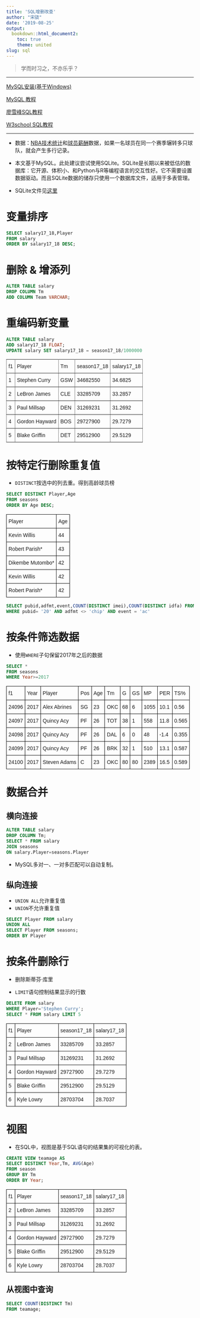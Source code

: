 ```yaml
---
title: 'SQL增删改查'
author: "宋骁"
date: '2019-08-25'
output:
  bookdown::html_document2:
    toc: true
    theme: united
slug: sql
---
```



>学而时习之，不亦乐乎？      

---

[MySQL安装(基于Windows)](https://www.cnblogs.com/vuenote/archive/2018/10/13/9783463.html)

[MySQL 教程](http://www.runoob.com/mysql/mysql-tutorial.html)

[廖雪峰SQL教程](https://www.liaoxuefeng.com/wiki/1177760294764384)

[W3school SQL教程](https://www.w3school.com.cn/sql/index.asp)

---

+ 数据：[NBA技术统计](https://www.kaggle.com/drgilermo/nba-players-stats)和[球员薪酬](https://www.kaggle.com/koki25ando/salary)数据，如果一名球员在同一个赛季辗转多只球队，就会产生多行记录。

+ 本文基于MySQL。此处建议尝试使用SQLite。SQLite是长期以来被低估的数据库：它开源、体积小、和Python与R等编程语言的交互性好。它不需要设置数据驱动。而且SQLite数据的储存只使用一个数据库文件，适用于多表管理。

+ SQLite文件见[这里](https://www.kaggle.com/rikdifos/nba-salary-and-statistics-201617)

# 变量排序

```sql
SELECT salary17_18,Player 
FROM salary 
ORDER BY salary17_18 DESC;
```

# 删除 & 增添列 
```sql
ALTER TABLE salary 
DROP COLUMN Tm
ADD COLUMN Team VARCHAR;
```

# 重编码新变量

```sql
ALTER TABLE salary 
ADD salary17_18 FLOAT;
UPDATE salary SET salary17_18 = season17_18/1000000
```
<style type="text/css">
.tg  {border-collapse:collapse;border-spacing:0;}
.tg td{font-family:Arial, sans-serif;font-size:14px;padding:10px 5px;border-style:solid;border-width:1px;overflow:hidden;word-break:normal;border-color:black;}
.tg th{font-family:Arial, sans-serif;font-size:14px;font-weight:normal;padding:10px 5px;border-style:solid;border-width:1px;overflow:hidden;word-break:normal;border-color:black;}
.tg .tg-lboi{border-color:inherit;text-align:left;vertical-align:middle}
.tg .tg-0pky{border-color:inherit;text-align:left;vertical-align:top}
</style>
<table class="tg">
  <tr>
    <th class="tg-lboi">f1</th>
    <th class="tg-lboi">Player</th>
    <th class="tg-lboi">Tm</th>
    <th class="tg-0pky">season17_18</th>
    <th class="tg-0pky">salary17_18</th>
  </tr>
  <tr>
    <td class="tg-lboi">1</td>
    <td class="tg-lboi">Stephen Curry</td>
    <td class="tg-lboi">GSW</td>
    <td class="tg-0pky">34682550</td>
    <td class="tg-0pky">34.6825</td>
  </tr>
  <tr>
    <td class="tg-lboi">2</td>
    <td class="tg-lboi">LeBron James</td>
    <td class="tg-lboi">CLE</td>
    <td class="tg-0pky">33285709</td>
    <td class="tg-0pky">33.2857</td>
  </tr>
  <tr>
    <td class="tg-0pky">3</td>
    <td class="tg-0pky">Paul Millsap</td>
    <td class="tg-0pky">DEN</td>
    <td class="tg-0pky">31269231</td>
    <td class="tg-0pky">31.2692</td>
  </tr>
  <tr>
    <td class="tg-0pky">4</td>
    <td class="tg-0pky">Gordon Hayward</td>
    <td class="tg-0pky">BOS</td>
    <td class="tg-0pky">29727900</td>
    <td class="tg-0pky">29.7279</td>
  </tr>
  <tr>
    <td class="tg-0pky">5</td>
    <td class="tg-0pky">Blake Griffin</td>
    <td class="tg-0pky">DET</td>
    <td class="tg-0pky">29512900</td>
    <td class="tg-0pky">29.5129</td>
  </tr>
</table>

# 按特定行删除重复值

+ `DISTINCT`按选中的列去重。得到高龄球员榜

```sql
SELECT DISTINCT Player,Age 
FROM seasons 
ORDER BY Age DESC;
```
<style type="text/css">
.tg  {border-collapse:collapse;border-spacing:0;}
.tg td{font-family:Arial, sans-serif;font-size:14px;padding:10px 5px;border-style:solid;border-width:1px;overflow:hidden;word-break:normal;border-color:black;}
.tg th{font-family:Arial, sans-serif;font-size:14px;font-weight:normal;padding:10px 5px;border-style:solid;border-width:1px;overflow:hidden;word-break:normal;border-color:black;}
.tg .tg-cly1{text-align:left;vertical-align:middle}
.tg .tg-0lax{text-align:left;vertical-align:top}
</style>
<table class="tg">
  <tr>
    <th class="tg-cly1">Player</th>
    <th class="tg-cly1">Age</th>
  </tr>
  <tr>
    <td class="tg-cly1">Kevin Willis</td>
    <td class="tg-cly1">44</td>
  </tr>
  <tr>
    <td class="tg-cly1">Robert Parish*</td>
    <td class="tg-cly1">43</td>
  </tr>
  <tr>
    <td class="tg-0lax">Dikembe Mutombo*</td>
    <td class="tg-0lax">42</td>
  </tr>
  <tr>
    <td class="tg-0lax">Kevin Willis</td>
    <td class="tg-0lax">42</td>
  </tr>
  <tr>
    <td class="tg-0lax">Robert Parish*</td>
    <td class="tg-0lax">42</td>
  </tr>
</table>

```sql
SELECT pubid,adfmt,event,COUNT(DISTINCT imei),COUNT(DISTINCT idfa) FROM table_numb 
WHERE pubid= '20' AND adfmt <> 'chip' AND event = 'ac'
```



# 按条件筛选数据

+ 使用`WHERE`子句保留2017年之后的数据

```sql
SELECT * 
FROM seasons 
WHERE Year>=2017
```
<style type="text/css">
.tg  {border-collapse:collapse;border-spacing:0;}
.tg td{font-family:Arial, sans-serif;font-size:14px;padding:10px 5px;border-style:solid;border-width:1px;overflow:hidden;word-break:normal;border-color:black;}
.tg th{font-family:Arial, sans-serif;font-size:14px;font-weight:normal;padding:10px 5px;border-style:solid;border-width:1px;overflow:hidden;word-break:normal;border-color:black;}
.tg .tg-cly1{text-align:left;vertical-align:middle}
.tg .tg-0lax{text-align:left;vertical-align:top}
</style>
<table class="tg">
  <tr>
    <th class="tg-cly1">f1</th>
    <th class="tg-cly1">Year</th>
    <th class="tg-0lax">Player</th>
    <th class="tg-0lax">Pos</th>
    <th class="tg-0lax">Age</th>
    <th class="tg-0lax">Tm</th>
    <th class="tg-0lax">G</th>
    <th class="tg-0lax">GS</th>
    <th class="tg-0lax">MP</th>
    <th class="tg-0lax">PER</th>
    <th class="tg-0lax">TS%</th>
  </tr>
  <tr>
    <td class="tg-cly1">24096</td>
    <td class="tg-cly1">2017</td>
    <td class="tg-0lax">Alex Abrines</td>
    <td class="tg-0lax">SG</td>
    <td class="tg-0lax">23</td>
    <td class="tg-0lax">OKC</td>
    <td class="tg-0lax">68</td>
    <td class="tg-0lax">6</td>
    <td class="tg-0lax">1055</td>
    <td class="tg-0lax">10.1</td>
    <td class="tg-0lax">0.56</td>
  </tr>
  <tr>
    <td class="tg-cly1">24097</td>
    <td class="tg-cly1">2017</td>
    <td class="tg-0lax">Quincy Acy</td>
    <td class="tg-0lax">PF</td>
    <td class="tg-0lax">26</td>
    <td class="tg-0lax">TOT</td>
    <td class="tg-0lax">38</td>
    <td class="tg-0lax">1</td>
    <td class="tg-0lax">558</td>
    <td class="tg-0lax">11.8</td>
    <td class="tg-0lax">0.565</td>
  </tr>
  <tr>
    <td class="tg-0lax">24098</td>
    <td class="tg-0lax">2017</td>
    <td class="tg-0lax">Quincy Acy</td>
    <td class="tg-0lax">PF</td>
    <td class="tg-0lax">26</td>
    <td class="tg-0lax">DAL</td>
    <td class="tg-0lax">6</td>
    <td class="tg-0lax">0</td>
    <td class="tg-0lax">48</td>
    <td class="tg-0lax">-1.4</td>
    <td class="tg-0lax">0.355</td>
  </tr>
  <tr>
    <td class="tg-0lax">24099</td>
    <td class="tg-0lax">2017</td>
    <td class="tg-0lax">Quincy Acy</td>
    <td class="tg-0lax">PF</td>
    <td class="tg-0lax">26</td>
    <td class="tg-0lax">BRK</td>
    <td class="tg-0lax">32</td>
    <td class="tg-0lax">1</td>
    <td class="tg-0lax">510</td>
    <td class="tg-0lax">13.1</td>
    <td class="tg-0lax">0.587</td>
  </tr>
  <tr>
    <td class="tg-0lax">24100</td>
    <td class="tg-0lax">2017</td>
    <td class="tg-0lax">Steven Adams</td>
    <td class="tg-0lax">C</td>
    <td class="tg-0lax">23</td>
    <td class="tg-0lax">OKC</td>
    <td class="tg-0lax">80</td>
    <td class="tg-0lax">80</td>
    <td class="tg-0lax">2389</td>
    <td class="tg-0lax">16.5</td>
    <td class="tg-0lax">0.589</td>
  </tr>
</table>

# 数据合并

## 横向连接

```sql
ALTER TABLE salary
DROP COLUMN Tm;
SELECT * FROM salary
JOIN seasons
ON salary.Player=seasons.Player
```
+ MySQL多对一、一对多匹配可以自动复制。



## 纵向连接
 
 + `UNION ALL`允许重复值
 + `UNION`不允许重复值
 
```sql
SELECT Player FROM salary
UNION ALL
SELECT Player FROM seasons; 
ORDER BY Player
```
# 按条件删除行

+ 删除斯蒂芬·库里

+ `LIMIT`语句控制结果显示的行数

```sql
DELETE FROM salary 
WHERE Player='Stephen Curry';
SELECT * FROM salary LIMIT 5
```
<style type="text/css">
.tg  {border-collapse:collapse;border-spacing:0;}
.tg td{font-family:Arial, sans-serif;font-size:14px;padding:10px 5px;border-style:solid;border-width:1px;overflow:hidden;word-break:normal;border-color:black;}
.tg th{font-family:Arial, sans-serif;font-size:14px;font-weight:normal;padding:10px 5px;border-style:solid;border-width:1px;overflow:hidden;word-break:normal;border-color:black;}
.tg .tg-cly1{text-align:left;vertical-align:middle}
.tg .tg-0lax{text-align:left;vertical-align:top}
</style>
<table class="tg">
  <tr>
    <th class="tg-cly1">f1</th>
    <th class="tg-cly1">Player</th>
    <th class="tg-cly1">season17_18</th>
    <th class="tg-0lax">salary17_18</th>
  </tr>
  <tr>
    <td class="tg-cly1">2</td>
    <td class="tg-cly1">LeBron James</td>
    <td class="tg-cly1">33285709</td>
    <td class="tg-0lax">33.2857</td>
  </tr>
  <tr>
    <td class="tg-cly1">3</td>
    <td class="tg-cly1">Paul Millsap</td>
    <td class="tg-cly1">31269231</td>
    <td class="tg-0lax">31.2692</td>
  </tr>
  <tr>
    <td class="tg-0lax">4</td>
    <td class="tg-0lax">Gordon Hayward</td>
    <td class="tg-0lax">29727900</td>
    <td class="tg-0lax">29.7279</td>
  </tr>
  <tr>
    <td class="tg-0lax">5</td>
    <td class="tg-0lax">Blake Griffin</td>
    <td class="tg-0lax">29512900</td>
    <td class="tg-0lax">29.5129</td>
  </tr>
  <tr>
    <td class="tg-0lax">6</td>
    <td class="tg-0lax">Kyle Lowry</td>
    <td class="tg-0lax">28703704</td>
    <td class="tg-0lax">28.7037</td>
  </tr>
</table>


# 视图

+ 在SQL中，视图是基于SQL语句的结果集的可视化的表。

```sql
CREATE VIEW teamage AS
SELECT DISTINCT Year,Tm, AVG(Age)
FROM season
GROUP BY Tm
ORDER BY Year;
```

<style type="text/css">
.tg  {border-collapse:collapse;border-spacing:0;}
.tg td{font-family:Arial, sans-serif;font-size:14px;padding:10px 5px;border-style:solid;border-width:1px;overflow:hidden;word-break:normal;border-color:black;}
.tg th{font-family:Arial, sans-serif;font-size:14px;font-weight:normal;padding:10px 5px;border-style:solid;border-width:1px;overflow:hidden;word-break:normal;border-color:black;}
.tg .tg-cly1{text-align:left;vertical-align:middle}
.tg .tg-0lax{text-align:left;vertical-align:top}
</style>
<table class="tg">
  <tr>
    <th class="tg-cly1">f1</th>
    <th class="tg-cly1">Player</th>
    <th class="tg-cly1">season17_18</th>
    <th class="tg-0lax">salary17_18</th>
  </tr>
  <tr>
    <td class="tg-cly1">2</td>
    <td class="tg-cly1">LeBron James</td>
    <td class="tg-cly1">33285709</td>
    <td class="tg-0lax">33.2857</td>
  </tr>
  <tr>
    <td class="tg-cly1">3</td>
    <td class="tg-cly1">Paul Millsap</td>
    <td class="tg-cly1">31269231</td>
    <td class="tg-0lax">31.2692</td>
  </tr>
  <tr>
    <td class="tg-0lax">4</td>
    <td class="tg-0lax">Gordon Hayward</td>
    <td class="tg-0lax">29727900</td>
    <td class="tg-0lax">29.7279</td>
  </tr>
  <tr>
    <td class="tg-0lax">5</td>
    <td class="tg-0lax">Blake Griffin</td>
    <td class="tg-0lax">29512900</td>
    <td class="tg-0lax">29.5129</td>
  </tr>
  <tr>
    <td class="tg-0lax">6</td>
    <td class="tg-0lax">Kyle Lowry</td>
    <td class="tg-0lax">28703704</td>
    <td class="tg-0lax">28.7037</td>
  </tr>
</table>

## 从视图中查询

```sql
SELECT COUNT(DISTINCT Tm) 
FROM teamage;
```























